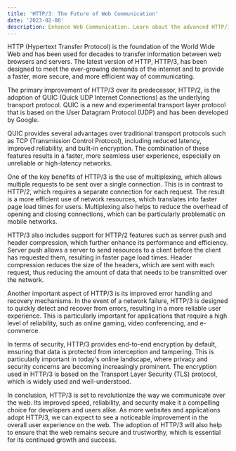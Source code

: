 ```yaml
---
title: 'HTTP/3: The Future of Web Communication'
date: '2023-02-08'
description: Enhance Web Communication. Learn about the advanced HTTP/3 protocol, utilizing QUIC for lower latency, robust reliability, and encryption.
---
```


HTTP (Hypertext Transfer Protocol) is the foundation of the World Wide Web and has been used for decades to transfer information between web browsers and servers. The latest version of HTTP, HTTP/3, has been designed to meet the ever-growing demands of the internet and to provide a faster, more secure, and more efficient way of communicating.

The primary improvement of HTTP/3 over its predecessor, HTTP/2, is the adoption of QUIC (Quick UDP Internet Connections) as the underlying transport protocol. QUIC is a new and experimental transport layer protocol that is based on the User Datagram Protocol (UDP) and has been developed by Google.

QUIC provides several advantages over traditional transport protocols such as TCP (Transmission Control Protocol), including reduced latency, improved reliability, and built-in encryption. The combination of these features results in a faster, more seamless user experience, especially on unreliable or high-latency networks.

One of the key benefits of HTTP/3 is the use of multiplexing, which allows multiple requests to be sent over a single connection. This is in contrast to HTTP/2, which requires a separate connection for each request. The result is a more efficient use of network resources, which translates into faster page load times for users. Multiplexing also helps to reduce the overhead of opening and closing connections, which can be particularly problematic on mobile networks.

HTTP/3 also includes support for HTTP/2 features such as server push and header compression, which further enhance its performance and efficiency. Server push allows a server to send resources to a client before the client has requested them, resulting in faster page load times. Header compression reduces the size of the headers, which are sent with each request, thus reducing the amount of data that needs to be transmitted over the network.

Another important aspect of HTTP/3 is its improved error handling and recovery mechanisms. In the event of a network failure, HTTP/3 is designed to quickly detect and recover from errors, resulting in a more reliable user experience. This is particularly important for applications that require a high level of reliability, such as online gaming, video conferencing, and e-commerce.

In terms of security, HTTP/3 provides end-to-end encryption by default, ensuring that data is protected from interception and tampering. This is particularly important in today's online landscape, where privacy and security concerns are becoming increasingly prominent. The encryption used in HTTP/3 is based on the Transport Layer Security (TLS) protocol, which is widely used and well-understood.

In conclusion, HTTP/3 is set to revolutionize the way we communicate over the web. Its improved speed, reliability, and security make it a compelling choice for developers and users alike. As more websites and applications adopt HTTP/3, we can expect to see a noticeable improvement in the overall user experience on the web. The adoption of HTTP/3 will also help to ensure that the web remains secure and trustworthy, which is essential for its continued growth and success.
